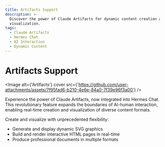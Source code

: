```yaml
---
title: Artifacts Support
description: >-
  Discover the power of Claude Artifacts for dynamic content creation and
  visualization.
tags:
  - Claude Artifacts
  - Hermes Chat
  - AI Interaction
  - Dynamic Content
---
```


# Artifacts Support

<Image alt={'Artifacts'} cover src={'https://github.com/user-attachments/assets/7f95fad6-b210-4e6e-84a0-7f39e96f3a00'} />

Experience the power of Claude Artifacts, now integrated into Hermes Chat. This revolutionary feature expands the boundaries of AI-human interaction, enabling real-time creation and visualization of diverse content formats.

Create and visualize with unprecedented flexibility:

- Generate and display dynamic SVG graphics
- Build and render interactive HTML pages in real-time
- Produce professional documents in multiple formats
